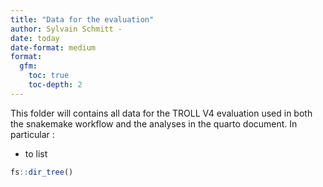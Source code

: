 ```yaml
---
title: "Data for the evaluation"
author: Sylvain Schmitt -
date: today
date-format: medium
format: 
  gfm:
    toc: true
    toc-depth: 2
---
```


This folder will contains all data for the TROLL V4 evaluation used in both the snakemake workflow and the analyses in the quarto document. In particular :

-   to list

```r
fs::dir_tree()
```
